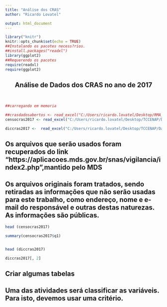 ```yaml
---
title: "Análise dos CRAS"
author: "Ricardo Lovatel"

output: html_document
---
```



```r
library("knitr")
knitr::opts_chunk$set(echo = TRUE)
##Instalando os pacotes necess?rios.
##install.packages("readxl")
library(ggplot2)
##Requerendo os pacotes
require(readxl)
require(ggplot2)

```


<center>
## Análise de Dados dos CRAS no ano de 2017
<br>
</center>

```r
##carregando em memoria

##crasdadosabertos <- read_excel("C:/Users/ricardo.lovatel/Desktop/RMA_17_CRAS_Divulga??o.xlsx",sheet = 4)
censocras2017 <- read_excel("C:/Users/ricardo.lovatel/Desktop/TCCENAP/DadosBrutosCRAS/CensoSUAS 2017_CRAS.xlsx",sheet = 1)

diccras2017 <-  read_excel("C:/Users/ricardo.lovatel/Desktop/TCCENAP/DadosBrutosCRAS/CensoSUAS 2017_CRAS.xlsx",sheet = 2)

```

## Os arquivos que serão usados foram recuperados do link "https://aplicacoes.mds.gov.br/snas/vigilancia/index2.php",mantido pelo MDS 


## Os arquivos originais foram tratados, sendo retiradas as informações que não serão usadas para este trabalho, como endereço, nome e e-mail do responsável e outras destas naturezas. As informações são públicas.



```r
head (censocras2017)

summary(censocras2017$q1)


head (diccras2017)

diccras2017[, 2]


```


## Criar algumas tabelas 

## Uma das atividades será classificar as variáveis. Para isto, devemos usar uma critério. 



